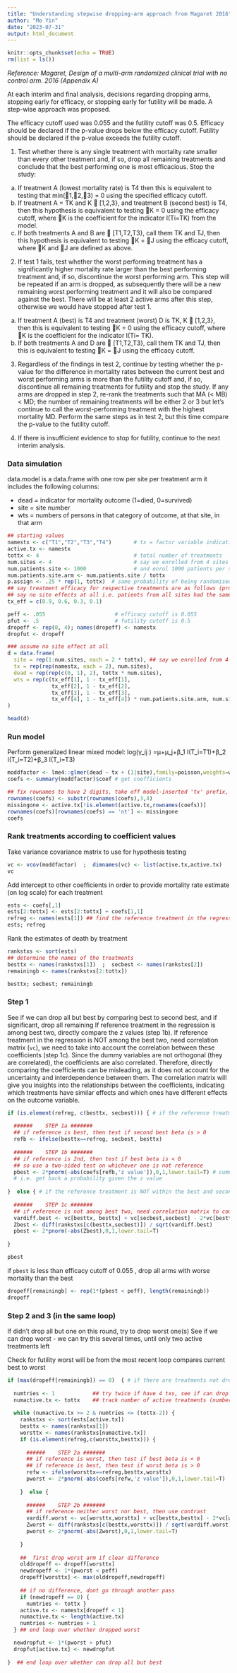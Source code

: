 ```yaml
---
title: "Understanding stepwise dropping-arm approach from Magaret 2016"
author: "Mo Yin"
date: "2023-07-31"
output: html_document
---
```


```r
knitr::opts_chunk$set(echo = TRUE)
rm(list = ls())
```

_Reference: Magaret, Design of a multi-arm randomized clinical trial with no control arm. 2016 (Appendix A)_ 

At each interim and final analysis, decisions regarding dropping arms, stopping early for efficacy, or stopping early for futility will be made. A step-wise approach was proposed. 

The efficacy cutoff used was 0.055 and the futility cutoff was 0.5. Efficacy should be declared if the p-value drops below the efficacy cutoff. Futility should be declared if the p-value exceeds the futility cutoff.

1.	Test whether there is any single treatment with mortality rate smaller than every other treatment and, if so, drop all remaining treatments and conclude that the best performing one is most efficacious.  Stop the study: 
  a.	If treatment A (lowest mortality rate) is T4 then this is equivalent to testing that min(1,2,3) = 0 using the specified efficacy cutoff.  
  b.	If treatment A = TK and K  [1,2,3}, and treatment B (second best) is T4, then this hypothesis is equivalent to testing K = 0 using the efficacy cutoff, where K is the coefficient for the indicator I(Ti=TK) from the model.
  c.	If both treatments A and B are  [T1,T2,T3}, call them TK and TJ, then this hypothesis is equivalent to testing K = J using the efficacy cutoff, where K and J are defined as above.
  
2.	If test 1 fails, test whether the worst performing treatment has a significantly higher mortality rate larger than the best performing treatment and, if so, discontinue the worst performing arm.  This step will be repeated if an arm is dropped, as subsequently there will be a new remaining worst performing treatment and it will also be compared against the best.  There will be at least 2 active arms after this step, otherwise we would have stopped after test 1. 
  a.	If treatment A (best) is T4 and treatment (worst) D is TK, K  [1,2,3}, then this is equivalent to testing K = 0 using the efficacy cutoff, where K is the coefficient for the indicator I(Ti= TK).
  b.	If both treatments A and D are  [T1,T2,T3}, call them TK and TJ, then this is equivalent to testing K = J using the efficacy cutoff.

3.	Regardless of the findings in test 2, continue by testing whether the p-value for the difference in mortality rates between the current best and worst performing arms is more than the futility cutoff and, if so, discontinue all remaining treatments for futility and stop the study.  If any arms are dropped in step 2, re-rank the treatments such that MA (< MB) < MD; the number of remaining treatments will be either 2 or 3 but let’s continue to call the worst-performing treatment with the highest mortality MD.  Perform the same steps as in test 2, but this time compare the p-value to the futility cutoff.

4.	If there is insufficient evidence to stop for futility, continue to the next interim analysis.


### Data simulation 

data.model is a data.frame with one row per site per treatment arm
it includes the following columns:

 - dead = indicator for mortality outcome (1=died, 0=survived)
 - site = site number
 - wts = numbers of persons in that category of outcome, at that site, in that arm

```r

## starting values
namestx <- c("T1","T2","T3","T4")       # tx = factor variable indicating the four arms:  T1, T2, T3, T4
active.tx <- namestx                
tottx <- 4                              # total number of treatments 
num.sites <- 4                          # say we enrolled from 4 sites
num.patients.site <- 1000               # and enrol 1000 patients per site
num.patients.site.arm <- num.patients.site / tottx      
p.assign <- .25 * rep(1, tottx)  # same probability of being randomised to any of the treatments 
## say treatment efficacy for respective treatments are as follows (proportion survived), i.e. T1 is clearly the best 
## say no site effects at all i.e. patients from all sites had the same probability of survival
tx_eff = c(0.9, 0.6, 0.3, 0.1) 

peff <- .055                      # efficacy cutoff is 0.055 
pfut <- .5                        # futility cutoff is 0.5
dropeff <- rep(0, 4); names(dropeff) <- namestx
dropfut <- dropeff

### assume no site effect at all 
d = data.frame(
  site = rep(1:num.sites, each = 2 * tottx), ## say we enrolled from 4 sites
  tx = rep(rep(namestx, each = 2), num.sites), 
  dead = rep(rep(c(0, 1), 2), tottx * num.sites),
  wts = rep(c(tx_eff[1], 1 - tx_eff[1], 
              tx_eff[2], 1 - tx_eff[2], 
              tx_eff[3], 1 - tx_eff[3], 
              tx_eff[4], 1 - tx_eff[4]) * num.patients.site.arm, num.sites)
)

head(d)
```

### Run model  

Perform generalized linear mixed model: log⁡(γ_ij )  =μ+μ_j+β_1 I(T_i=T1)+β_2 I(T_i=T2)+β_3 I(T_i=T3)

```r

moddfactor <- lme4::glmer(dead ~ tx + (1|site),family=poisson,weights=wts,data=d) ## run model
coefs <- summary(moddfactor)$coef # get coefficients 

## fix rownames to have 2 digits, take off model-inserted 'tx' prefix, 
rownames(coefs) <- substr(rownames(coefs),3,4) 
missingone <- active.tx[!is.element(active.tx,rownames(coefs))]
rownames(coefs)[rownames(coefs) == 'nt'] <- missingone 
coefs
``` 

### Rank treatments according to coefficient values

Take variance covariance matrix to use for hypothesis testing

```r
vc <- vcov(moddfactor)  ;  dimnames(vc) <- list(active.tx,active.tx)
vc 
```

Add intercept to other coefficients in order to provide mortality rate estimate (on log scale) for each treatment

```r
ests <- coefs[,1]  
ests[2:tottx] <- ests[2:tottx] + coefs[1,1]
refreg <- names(ests[1]) ## find the reference treatment in the regression, which is T1 in this current examples
ests; refreg
```

Rank the estimates of death by treatment
```r
rankstxs <- sort(ests)   
## determine the names of the treatments 
besttx <- names(rankstxs[1])  ;  secbest <- names(rankstxs[2])
remainingb <- names(rankstxs[2:tottx])

besttx; secbest; remainingb
```

### Step 1

See if we can drop all but best by comparing best to second best, and if significant, drop all remaining
If reference treatment in the regression is among best two, directly compare the z values (step 1b).
If reference treatment in the regression is NOT among the best two, need correlation matrix (`vc`), we need to take into account the correlation between these coefficients (step 1c). Since the dummy variables are not orthogonal (they are correlated), the coefficients are also correlated. Therefore, directly comparing the coefficients can be misleading, as it does not account for the uncertainty and interdependence between them. The correlation matrix will give you insights into the relationships between the coefficients, indicating which treatments have similar effects and which ones have different effects on the outcome variable.

```r

if (is.element(refreg, c(besttx, secbest))) { # if the reference treatment is within the best and second best treatments
  
  ######    STEP 1a #######
  ## if reference is best, then test if second best beta is > 0
  refb <- ifelse(besttx==refreg, secbest, besttx)
    
  ######    STEP 1b #######
  ## if reference is 2nd, then test if best beta is < 0
  ## so use a two-sided test on whichever one is not reference
  pbest <- 2*pnorm(-abs(coefs[refb,'z value']),0,1,lower.tail=T) # cumulative distribution function of a standard normal distribution
  # i.e. get back a probability given the z value
  
}  else { # if the reference treatment is NOT within the best and second best treatments
  
  ######    STEP 1c #######
  ## if reference is not among best two, need correlation matrix to compare 
  vardiff.best <- vc[besttx, besttx] + vc[secbest,secbest] - 2*vc[besttx, secbest]
  Zbest <- diff(rankstxs[c(besttx,secbest)]) / sqrt(vardiff.best)
  pbest <- 2*pnorm(-abs(Zbest),0,1,lower.tail=T)  
  
}

pbest

```

if `pbest` is less than efficacy cutoff of 0.055 , drop all arms with worse mortality than the best

```r
dropeff[remainingb] <- rep(1*(pbest < peff), length(remainingb))
dropeff
```

### Step 2 and 3 (in the same loop)

If didn't drop all but one on this round, try to drop worst one(s)
See if we can drop worst - we can try this several times, until only two active treatments left

Check for futility
worst will be from the most recent loop compares current best to worst

```r

if (max(dropeff[remainingb]) == 0)  { # if there are treatments not dropped
  
  numtries <- 1            ## try twice if have 4 txs, see if can drop 2, etc.
  numactive.tx <- tottx    ## track number of active treatments (number of treatments not dropped)
  
  while (numactive.tx >= 2 & numtries <= (tottx-2)) { 
    rankstxs <- sort(ests[active.tx])  
    besttx <- names(rankstxs[1])  
    worsttx <- names(rankstxs[numactive.tx])  
    if (is.element(refreg,c(worsttx,besttx))) {
      
      ######    STEP 2a #######
      ## if reference is worst, then test if best beta is < 0
      ## if reference is best, then test if worst beta is > 0
      refw <- ifelse(worsttx==refreg,besttx,worsttx)
      pworst <- 2*pnorm(-abs(coefs[refw,'z value']),0,1,lower.tail=T)
      
    }  else { 
      
      ######    STEP 2b #######
      ## if reference neither worst nor best, then use contrast
      vardiff.worst <- vc[worsttx,worsttx] + vc[besttx,besttx] - 2*vc[worsttx,besttx]
      Zworst <- diff(rankstxs[c(besttx,worsttx)]) / sqrt(vardiff.worst)
      pworst <- 2*pnorm(-abs(Zworst),0,1,lower.tail=T)  
      
    } 
    
    ##  first drop worst arm if clear difference
    olddropeff <- dropeff[worsttx]
    newdropeff <- 1*(pworst < peff)
    dropeff[worsttx] <- max(olddropeff,newdropeff)
    
    ## if no difference, dont go through another pass 
    if (newdropeff == 0) { 
      numtries <- tottx }
    active.tx <- namestx[dropeff < 1]
    numactive.tx <- length(active.tx)
    numtries <- numtries + 1
  } ## end loop over whether dropped worst 

  newdropfut <- 1*(pworst > pfut)
  dropfut[active.tx] <- newdropfut 
  
}  ## end loop over whether can drop all but best


```

